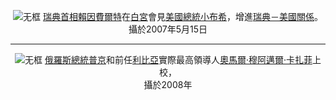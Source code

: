 <div style="text-align: center;">
[[File:Bush-Reinfeldt.jpg|无框]]
[[瑞典首相|瑞典首相]][[弗雷德里克·賴因費爾特|賴因費爾特]]在[[白宮|白宮]]會見[[美國總統|美國總統]][[小布希|小布希]]，增進[[瑞典－美國關係|瑞典－美國關係]]。<br>攝於2007年5月15日
</div>

----

<div style="text-align: center;">
[[File:Vladimir_Putin_and_Muammar_Gaddafi_in_Moscow_1_Nov_2008-1.jpeg|无框]]
[[俄羅斯總統|俄羅斯總統]][[普京|普京]]和前任[[利比亞|利比亞]]實際最高領導人[[奧馬爾·穆阿邁爾·卡扎菲|奧馬爾·穆阿邁爾·卡扎菲]]上校，<br>攝於2008年
</div>